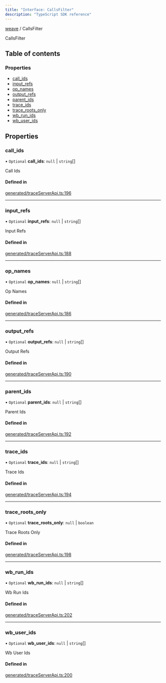 ```yaml
---
title: "Interface: CallsFilter"
description: "TypeScript SDK reference"
---
```


[weave](../index) / CallsFilter



CallsFilter

## Table of contents

### Properties

- [call\_ids](./CallsFilter#call_ids)
- [input\_refs](./CallsFilter#input_refs)
- [op\_names](./CallsFilter#op_names)
- [output\_refs](./CallsFilter#output_refs)
- [parent\_ids](./CallsFilter#parent_ids)
- [trace\_ids](./CallsFilter#trace_ids)
- [trace\_roots\_only](./CallsFilter#trace_roots_only)
- [wb\_run\_ids](./CallsFilter#wb_run_ids)
- [wb\_user\_ids](./CallsFilter#wb_user_ids)

## Properties

### call\_ids

• `Optional` **call\_ids**: ``null`` \| `string`[]

Call Ids

#### Defined in

[generated/traceServerApi.ts:196](https://github.com/wandb/weave/blob/b1d9129c93572ba073682dba39c7e414a0627f7e/sdks/node/src/generated/traceServerApi.ts#L196)

___

### input\_refs

• `Optional` **input\_refs**: ``null`` \| `string`[]

Input Refs

#### Defined in

[generated/traceServerApi.ts:188](https://github.com/wandb/weave/blob/b1d9129c93572ba073682dba39c7e414a0627f7e/sdks/node/src/generated/traceServerApi.ts#L188)

___

### op\_names

• `Optional` **op\_names**: ``null`` \| `string`[]

Op Names

#### Defined in

[generated/traceServerApi.ts:186](https://github.com/wandb/weave/blob/b1d9129c93572ba073682dba39c7e414a0627f7e/sdks/node/src/generated/traceServerApi.ts#L186)

___

### output\_refs

• `Optional` **output\_refs**: ``null`` \| `string`[]

Output Refs

#### Defined in

[generated/traceServerApi.ts:190](https://github.com/wandb/weave/blob/b1d9129c93572ba073682dba39c7e414a0627f7e/sdks/node/src/generated/traceServerApi.ts#L190)

___

### parent\_ids

• `Optional` **parent\_ids**: ``null`` \| `string`[]

Parent Ids

#### Defined in

[generated/traceServerApi.ts:192](https://github.com/wandb/weave/blob/b1d9129c93572ba073682dba39c7e414a0627f7e/sdks/node/src/generated/traceServerApi.ts#L192)

___

### trace\_ids

• `Optional` **trace\_ids**: ``null`` \| `string`[]

Trace Ids

#### Defined in

[generated/traceServerApi.ts:194](https://github.com/wandb/weave/blob/b1d9129c93572ba073682dba39c7e414a0627f7e/sdks/node/src/generated/traceServerApi.ts#L194)

___

### trace\_roots\_only

• `Optional` **trace\_roots\_only**: ``null`` \| `boolean`

Trace Roots Only

#### Defined in

[generated/traceServerApi.ts:198](https://github.com/wandb/weave/blob/b1d9129c93572ba073682dba39c7e414a0627f7e/sdks/node/src/generated/traceServerApi.ts#L198)

___

### wb\_run\_ids

• `Optional` **wb\_run\_ids**: ``null`` \| `string`[]

Wb Run Ids

#### Defined in

[generated/traceServerApi.ts:202](https://github.com/wandb/weave/blob/b1d9129c93572ba073682dba39c7e414a0627f7e/sdks/node/src/generated/traceServerApi.ts#L202)

___

### wb\_user\_ids

• `Optional` **wb\_user\_ids**: ``null`` \| `string`[]

Wb User Ids

#### Defined in

[generated/traceServerApi.ts:200](https://github.com/wandb/weave/blob/b1d9129c93572ba073682dba39c7e414a0627f7e/sdks/node/src/generated/traceServerApi.ts#L200)